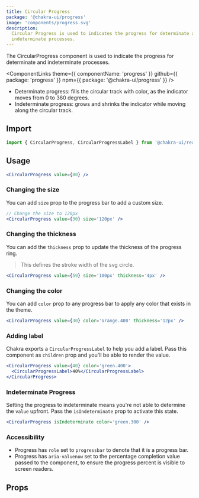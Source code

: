 ```yaml
---
title: Circular Progress
package: '@chakra-ui/progress'
image: 'components/progress.svg'
description:
  Circular Progress is used to indicates the progress for determinate and
  indeterminate processes.
---
```


The CircularProgress component is used to indicate the progress for determinate
and indeterminate processes.

<ComponentLinks
  theme={{ componentName: 'progress' }}
  github={{ package: 'progress' }}
  npm={{ package: '@chakra-ui/progress' }}
/>

<carbon-ad></carbon-ad>

- Determinate progress: fills the circular track with color, as the indicator
  moves from 0 to 360 degrees.
- Indeterminate progress: grows and shrinks the indicator while moving along the
  circular track.

## Import

```js
import { CircularProgress, CircularProgressLabel } from '@chakra-ui/react'
```

## Usage

```jsx
<CircularProgress value={80} />
```

### Changing the size

You can add `size` prop to the progress bar to add a custom size.

```jsx
// Change the size to 120px
<CircularProgress value={30} size='120px' />
```

### Changing the thickness

You can add the `thickness` prop to update the thickness of the progress ring.

> This defines the stroke width of the svg circle.

```jsx
<CircularProgress value={59} size='100px' thickness='4px' />
```

### Changing the color

You can add `color` prop to any progress bar to apply any color that exists in
the theme.

```jsx
<CircularProgress value={30} color='orange.400' thickness='12px' />
```

### Adding label

Chakra exports a `CircularProgressLabel` to help you add a label. Pass this
component as `children` prop and you'll be able to render the value.

```jsx
<CircularProgress value={40} color='green.400'>
  <CircularProgressLabel>40%</CircularProgressLabel>
</CircularProgress>
```

### Indeterminate Progress

Setting the progress to indeterminate means you're not able to determine the
`value` upfront. Pass the `isIndeterminate` prop to activate this state.

```jsx
<CircularProgress isIndeterminate color='green.300' />
```

### Accessibility

- Progress has `role` set to `progressbar` to denote that it is a progress bar.
- Progress has `aria-valuenow` set to the percentage completion value passed to
  the component, to ensure the progress percent is visible to screen readers.

## Props

<PropsTable of='CircularProgress' />
